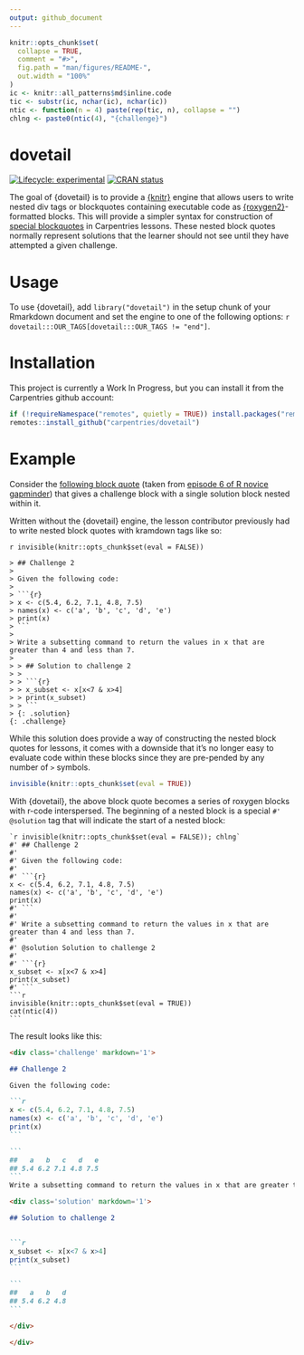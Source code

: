 ```yaml
---
output: github_document
---
```


<!-- README.md is generated from README.Rmd. Please edit that file -->

```r
knitr::opts_chunk$set(
  collapse = TRUE,
  comment = "#>",
  fig.path = "man/figures/README-",
  out.width = "100%"
)
ic <- knitr::all_patterns$md$inline.code
tic <- substr(ic, nchar(ic), nchar(ic))
ntic <- function(n = 4) paste(rep(tic, n), collapse = "")
chlng <- paste0(ntic(4), "{challenge}")
```

# dovetail

<!-- badges: start -->
[![Lifecycle: experimental](https://img.shields.io/badge/lifecycle-experimental-orange.svg)](https://www.tidyverse.org/lifecycle/#experimental)
[![CRAN status](https://www.r-pkg.org/badges/version/dovetail)](https://CRAN.R-project.org/package=dovetail)
<!-- badges: end -->

The goal of {dovetail} is to provide a [{knitr}] engine that allows users to write
nested div tags or blockquotes containing executable code as 
[{roxygen2}]-formatted blocks. This will provide a simpler syntax for
construction of [special blockquotes] in Carpentries lessons. These nested
block quotes normally represent solutions that the learner should not see until
they have attempted a given challenge.

# Usage

To use {dovetail}, add `library("dovetail")` in the setup chunk of your Rmarkdown
document and set the engine to one of the following options: `r dovetail:::OUR_TAGS[dovetail:::OUR_TAGS != "end"]`.

# Installation

This project is currently a Work In Progress, but you can install it from the
Carpentries github account:

```r
if (!requireNamespace("remotes", quietly = TRUE)) install.packages("remotes")
remotes::install_github("carpentries/dovetail")
```

# Example

Consider the [following block quote](https://github.com/swcarpentry/r-novice-gapminder/blob/708ab907306ea764d2e279bb6048c6d9913523c3/_episodes_rmd/06-data-subsetting.Rmd#L263-L282) (taken from [episode 6 of R novice gapminder](http://swcarpentry.github.io/r-novice-gapminder/06-data-subsetting/index.html#challenge-2))
that gives a challenge block with a single solution block nested within it.

Written without the {dovetail} engine, the lesson contributor previously had
to write nested block quotes with kramdown tags like so:

`r invisible(knitr::opts_chunk$set(eval = FALSE))`

````
> ## Challenge 2
> 
> Given the following code:
> 
> ```{r}
> x <- c(5.4, 6.2, 7.1, 4.8, 7.5)
> names(x) <- c('a', 'b', 'c', 'd', 'e')
> print(x)
> ```
> 
> Write a subsetting command to return the values in x that are greater than 4 and less than 7.
> 
> > ## Solution to challenge 2
> > 
> > ```{r}
> > x_subset <- x[x<7 & x>4]
> > print(x_subset)
> > ```
> {: .solution}
{: .challenge}
````

While this solution does provide a way of constructing the nested block quotes
for lessons, it comes with a downside that it's no longer easy to evaluate 
code within these blocks since they are pre-pended by any number of `> ` symbols.

```r
invisible(knitr::opts_chunk$set(eval = TRUE))
```

With {dovetail}, the above block quote becomes a series of roxygen blocks with
r-code interspersed. The beginning of a nested block is a special `#' @solution`
tag that will indicate the start of a nested block:

``````
`r invisible(knitr::opts_chunk$set(eval = FALSE)); chlng`
#' ## Challenge 2
#' 
#' Given the following code:
#'
#' ```{r}
x <- c(5.4, 6.2, 7.1, 4.8, 7.5)
names(x) <- c('a', 'b', 'c', 'd', 'e')
print(x)
#' ```
#'
#' Write a subsetting command to return the values in x that are greater than 4 and less than 7.
#'
#' @solution Solution to challenge 2
#'
#' ```{r}
x_subset <- x[x<7 & x>4]
print(x_subset)
#' ```
```r
invisible(knitr::opts_chunk$set(eval = TRUE))
cat(ntic(4))
```
``````

The result looks like this:


````markdown
<div class='challenge' markdown='1'>

## Challenge 2

Given the following code:

```r
x <- c(5.4, 6.2, 7.1, 4.8, 7.5)
names(x) <- c('a', 'b', 'c', 'd', 'e')
print(x)
```

```
##   a   b   c   d   e 
## 5.4 6.2 7.1 4.8 7.5
```
Write a subsetting command to return the values in x that are greater than 4 and less than 7.

<div class='solution' markdown='1'>

## Solution to challenge 2
 

```r
x_subset <- x[x<7 & x>4]
print(x_subset)
```

```
##   a   b   d 
## 5.4 6.2 4.8
```

</div>

</div>
````


[{knitr}]:  	https://yihui.org/knitr/
[{roxygen2}]: https://r-lib.github.io/roxygen2
[special blockquotes]: https://carpentries.github.io/lesson-example/04-formatting/index.html#special-blockquotes
